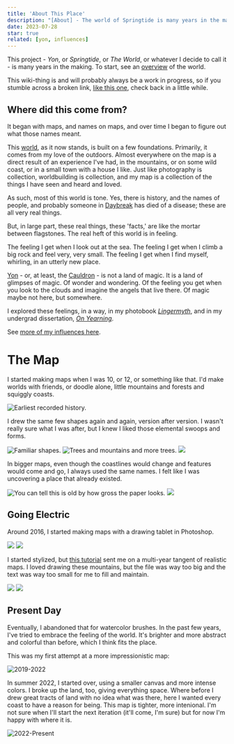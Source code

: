 ```yaml
---
title: 'About This Place'
description: "[About] - The world of Springtide is many years in the making. It began with maps, and names on maps, and over time I began to figure out what those names meant. This wiki-thing is and will probably always be a work in progress, but it's a start."
date: 2023-07-28
star: true
related: [yon, influences]
---
```


This project - _Yon_, or _Springtide_, or _The World_, or whatever I decide to call it - is many years in the making. To start, see an [overview](yon) of the world.

This wiki-thing is and will probably always be a work in progress, so if you stumble across a broken link, [like this one](), check back in a little while.

## Where did this come from?

It began with maps, and names on maps, and over time I began to figure out what those names meant.

This [world](yon), as it now stands, is built on a few foundations. Primarily, it comes from my love of the outdoors. Almost everywhere on the map is a direct result of an experience I've had, in the mountains, or on some wild coast, or in a small town with a house I like. Just like photography is collection, worldbuilding is collection, and my map is a collection of the things I have seen and heard and loved.

As such, most of this world is tone. Yes, there is history, and the names of people, and probably someone in [Daybreak]() has died of a disease; these are all very real things.

But, in large part, these real things, these 'facts,' are like the mortar between flagstones. The real heft of this world is in feeling.

The feeling I get when I look out at the sea. The feeling I get when I climb a big rock and feel very, very small. The feeling I get when I find myself, whirling, in an utterly new place.

[Yon]() - or, at least, the [Cauldron]() - is not a land of magic. It is a land of glimpses of magic. Of wonder and wondering. Of the feeling you get when you look to the clouds and imagine the angels that live there. Of magic maybe not here, but somewhere.

I explored these feelings, in a way, in my photobook _[Lingermyth](/lingermyth)_, and in my undergrad dissertation, _[On Yearning](/on-yearning)_. 

See [more of my influences here](influences).

# The Map

I started making maps when I was 10, or 12, or something like that. I'd make worlds with friends, or doodle alone, little mountains and forests and squiggly coasts.

![Earliest recorded history.](/media/map/bigmap_draw1.jpg)

I drew the same few shapes again and again, version after version. I wasn't really sure what I was after, but I knew I liked those elemental swoops and forms.

![Familiar shapes.](/media/map/bigmap_draw4.jpg)
![Trees and mountains and more trees.](/media/map/bigmap_draw6.jpg)
![](/media/map/bigmap_draw5.jpg)

In bigger maps, even though the coastlines would change and features would come and go, I always used the same names. I felt like I was uncovering a place that already existed.

![You can tell this is old by how gross the paper looks.](/media/map/bigmap_draw3.jpg)
![](/media/map/bigmap_draw2.jpg)

## Going Electric

Around 2016, I started making maps with a drawing tablet in Photoshop.

![](/media/map/bigmap_photoshop1.jpg)
![](/media/map/bigmap_photoshop2.jpg)

I started stylized, but [this tutorial](https://www.youtube.com/watch?v=kZhH3u9W5Xw) sent me on a multi-year tangent of realistic maps. I loved drawing these mountains, but the file was way too big and the text was way too small for me to fill and maintain.

![](/media/map/bigmap_photoshop3.png)
![](/media/map/bigmap_photoshop4.png)

## Present Day

Eventually, I abandoned that for watercolor brushes. In the past few years, I've tried to embrace the feeling of the world. It's brighter and more abstract and colorful than before, which I think fits the place.

This was my first attempt at a more impressionistic map:

![2019-2022](/media/map/bigmapW2.jpg)

In summer 2022, I started over, using a smaller canvas and more intense colors. I broke up the land, too, giving everything space. Where before I drew great tracts of land with no idea what was there, here I wanted every coast to have a reason for being. This map is tighter, more intenional. I'm not sure when I'll start the next iteration (it'll come, I'm sure) but for now I'm happy with where it is.

![2022-Present](/media/bigmapW4_names.jpg)